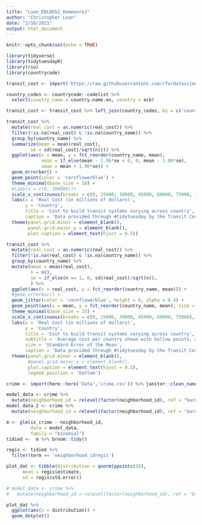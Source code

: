 ```yaml
---
title: "Loan_EDLD652_Homework2"
author: "Christopher Loan"
date: "2/10/2021"
output: html_document
---
```


```r
knitr::opts_chunk$set(echo = TRUE)
```

```r
library(tidyverse)
library(tidytuesdayR)
library(rio)
library(countrycode)
```

```r
transit_cost <- import('https://raw.githubusercontent.com/rfordatascience/tidytuesday/master/data/2021/2021-01-05/transit_cost.csv')
```

```r
country_codes <- countrycode::codelist %>% 
  select(country_name = country.name.en, country = ecb)
```

```r
transit_cost <- transit_cost %>% left_join(country_codes, by = c('country'))
```

```r
transit_cost %>% 
  mutate(real_cost = as.numeric(real_cost)) %>% 
  filter(!is.na(real_cost) & !is.na(country_name)) %>% 
  group_by(country_name) %>% 
  summarize(mean = mean(real_cost), 
         se = sd(real_cost)/sqrt(n())) %>% 
  ggplot(aes(x = mean, y = fct_reorder(country_name, mean), 
             xmin = if_else(mean - 1.96*se < 0, 0, mean - 1.96*se), 
             xmax = mean + 1.96*se)) + 
  geom_errorbar() +
  geom_point(color = 'cornflowerblue') + 
  theme_minimal(base_size = 18) + 
  #lims(x = c(0, 100000))+
  scale_x_continuous(breaks = c(0, 15000, 30000, 45000, 60000, 75000, 100000), expand = c(0,0)) +
  labs(x = 'Real Cost (in millions of dollars)', 
       y = 'Country', 
       title = 'Cost to build transit systems varying across country', 
       caption = 'Data provided through #tidytuesday by the Transit Cost Project') +
  theme(panel.grid.minor = element_blank(), 
        panel.grid.major.y = element_blank(), 
        plot.caption = element_text(hjust = 0.5))
```

```r
transit_cost %>% 
  mutate(real_cost = as.numeric(real_cost)) %>% 
  filter(!is.na(real_cost) & !is.na(country_name)) %>% 
  group_by(country_name) %>% 
  mutate(mean = mean(real_cost), 
         n = n(),
         se = if_else(n == 1, 0, sd(real_cost)/sqrt(n)),
         ) %>% 
  ggplot(aes(x = real_cost, y = fct_reorder(country_name, mean))) + 
  #geom_errorbar() +
  geom_jitter(color = 'cornflowerblue', height = 0, alpha = 0.4) + 
  geom_point(aes(x = mean, y = fct_reorder(country_name, mean), size = se), shape = 21) +
  theme_minimal(base_size = 15) + 
  scale_x_continuous(breaks = c(0, 15000, 30000, 45000, 60000, 75000), expand = c(0,0)) +
  labs(x = 'Real Cost (in millions of dollars)', 
       y = 'Country', 
       title = 'Cost to build transit systems varying across country', 
       subtitle = 'Average cost per country shown with hollow points, and size of points represent standard error of the mean',
       size = 'Standard Error of the Mean',
       caption = 'Data provided through #tidytuesday by the Transit Cost Project') +
  theme(panel.grid.minor = element_blank(), 
        #panel.grid.major.y = element_blank(), 
        plot.caption = element_text(hjust = 0.5), 
        legend.position = 'bottom')
```

```r
crime <- import(here::here('Data','crime.csv')) %>% janitor::clean_names()
```

```r
model_data <- crime %>% 
  mutate(neighborhood_id = relevel(factor(neighborhood_id), ref = "barnum"))
model_data_2 <- crime %>% 
  mutate(neighborhood_id = relevel(factor(neighborhood_id), ref = "barnum-west"))
```

```r
m <- glm(is_crime ~ neighborhood_id, 
         data = model_data,
         family = "binomial")
tidied <-  m %>% broom::tidy()
```

```r
regis <- tidied %>% 
  filter(term == 'neighborhood_idregis')
```

```r
plot_dat <- tibble(distribution = qnorm(ppoints(20), 
      mean = regis$estimate, 
      sd = regis$std.error))

# model_data <- crime %>% 
#   mutate(neighborhood_id = relevel(factor(neighborhood_id), ref = "barnum"))

plot_dat %>% 
  ggplot(aes(x = distribution)) + 
  geom_dotplot()
```


